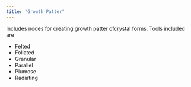 ```yaml
---
title: "Growth Patter"
---
```


Includes nodes for creating growth patter ofcrystal forms. Tools included are

-   Felted    
-   Foliated
-   Granular
-   Parallel
-   Plumose
-   Radiating
